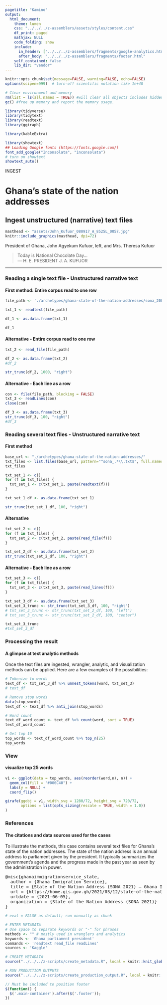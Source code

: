 ```yaml
---
pagetitle: "Kamino"
output: 
  html_document:
    theme: lumen
    css: "../../../z-assemblers/assets/styles/content.css"
    df_print: paged
    mathjax: NULL
    code_folding: show
    include:
      in_header: ["../../../z-assemblers/fragments/google-analytics.html", "../../../z-assemblers/fragments/header.html"]
      after_body: "../../../z-assemblers/fragments/footer.html"
    self_contained: false
    lib_dir: "vendor"
---
```



```r
knitr::opts_chunk$set(message=FALSE, warning=FALSE, echo=FALSE)
options(scipen=999)  # turn-off scientific notation like 1e+48

# Clear environment and memory
rm(list = ls(all.names = TRUE)) #will clear all objects includes hidden objects.
gc() #free up memory and report the memory usage.

library(tidyverse)
library(tidytext)
library(readtext)
library(ggiraph)

library(kableExtra)

library(showtext)
## Loading Google fonts (https://fonts.google.com/)
font_add_google("Inconsolata", "inconsolata")
# turn on showtext
showtext_auto()

```


<div class="activity">
INGEST  
</div>

# Ghana's state of the nation addresses
## Ingest unstructured (narrative) text files

```r

masthead <- "assets/John_Kufuor_080917_A_8525L_0057.jpg"
knitr::include_graphics(masthead, dpi=72)

```

<div class="figure-text">President of Ghana, John Agyekum Kufuor, left, and Mrs. Theresa Kufuor</div>

> Today is National Chocolate Day...\
--- H. E. PRESIDENT J. A. KUFUOR\

***

### Reading a single text file - Unstructured narrative text
#### First method: Entire corpus read to one row

```r

file_path <- './archetypes/ghana-state-of-the-nation-addresses/sona_2008.txt'

txt_1 <- readtext(file_path)

df_1 <- as.data.frame(txt_1)

df_1

```


#### Alternative - Entire corpus read to one row


```r

txt_2 <- read_file(file_path)

df_2 <- as.data.frame(txt_2)
#df_2

str_trunc(df_2, 1000, "right")


```


#### Alternative - Each line as a row


```r

con <- file(file_path, blocking = FALSE)
txt_3 <- readLines(con)
close(con)

df_3 <- as.data.frame(txt_3)
str_trunc(df_3, 100, "right")
#df_3

```


### Reading several text files - Unstructured narrative text
#### First method


```r

base_url <- "./archetypes/ghana-state-of-the-nation-addresses/"
txt_files <- list.files(base_url, pattern="^sona_.*\\.txt$", full.names=TRUE, recursive=FALSE)
txt_files

txt_set_1 <- c()
for (f in txt_files) {
  txt_set_1 <- c(txt_set_1, paste(readtext(f)))
}

txt_set_1_df <- as.data.frame(txt_set_1)

str_trunc(txt_set_1_df, 100, "right")


```


#### Alternative


```r

txt_set_2 <- c()
for (f in txt_files) {
  txt_set_2 <- c(txt_set_2, paste(read_file(f)))
}

txt_set_2_df <- as.data.frame(txt_set_2)
str_trunc(txt_set_2_df, 100, "right")
```


#### Alternative - Each line as a row


```r

txt_set_3 <- c()
for (f in txt_files) {
  txt_set_3 <- c(txt_set_3, paste(read_lines(f)))
}

txt_set_3_df <- as.data.frame(txt_set_3)
txt_set_3_trunc <- str_trunc(txt_set_3_df, 100, "right")
# txt_set_3_trunc <- str_trunc(txt_set_2_df, 100, "left")
# txt_set_3_trunc <- str_trunc(txt_set_2_df, 100, "center")

txt_set_3_trunc
#txt_set_3_df

```


### Processing the result
#### A glimpse at text analytic methods

Once the text files are ingested, wrangler, analytic, and visualization methods can be applied. Here are a few examples of the possibilities:


```r

# Tokenize to words
text_df <- txt_set_3_df %>% unnest_tokens(word, txt_set_3)
# text_df

# Remove stop words
data(stop_words)
text_df <- text_df %>% anti_join(stop_words)

# Word count
text_df_word_count <- text_df %>% count(word, sort = TRUE) 
text_df_word_count

# Get top 10
top_words <- text_df_word_count %>% top_n(25)
top_words

```


### View
#### visualize top 25 words


```r

v1 <- ggplot(data = top_words, aes(reorder(word,n), n)) +
  geom_col(fill = "#006C40") +
  labs(y = NULL) +
  coord_flip()

girafe(ggobj = v1, width_svg = 1280/72, height_svg = 720/72,
       options = list(opts_sizing(rescale = TRUE, width = 1.0))
)

```


### References
#### The citations and data sources used for the cases

To illustrate the methods, this case contains several text files for Ghana's state of the nation addresses. The state of the nation address is an annual address to parliament given by the president. It typically summarizes the government's agenda and the progress made in the past year as seen by the administration in power.
  

<pre>
@misc{ghanaimmigrationservice_state,
  author = {Ghana Immigration Service},
  title = {State of the Nation Address (SONA 2021) – Ghana Immigration Service},
  url = {https://home.gis.gov.gh/2021/03/12/state-of-the-nation-address-sona-2021/},
  urldate = {2021-06-05},
  organization = {State of the Nation Address (SONA 2021)}
}
</pre>


```r

# eval = FALSE as default; run manually as chunk

# ENTER METADATA
# Use space to separate keywords or "-" for phrases
methods <- "" # mostly used in wranglers and analytics
keywords <- 'Ghana parliament president'
commands <- 'readtext read_file readLines'
sources <- 'Kaggle'

# CREATE METADATA
source("../../../z-scripts/create_metadata.R", local = knitr::knit_global())

# RUN PRODUCTION OUTPUTS
source("../../../z-scripts/create_production_output.R", local = knitr::knit_global())


```


```js

// Must be included to position footer
$(function() {
  $('.main-container').after($('.footer'));
})

```

